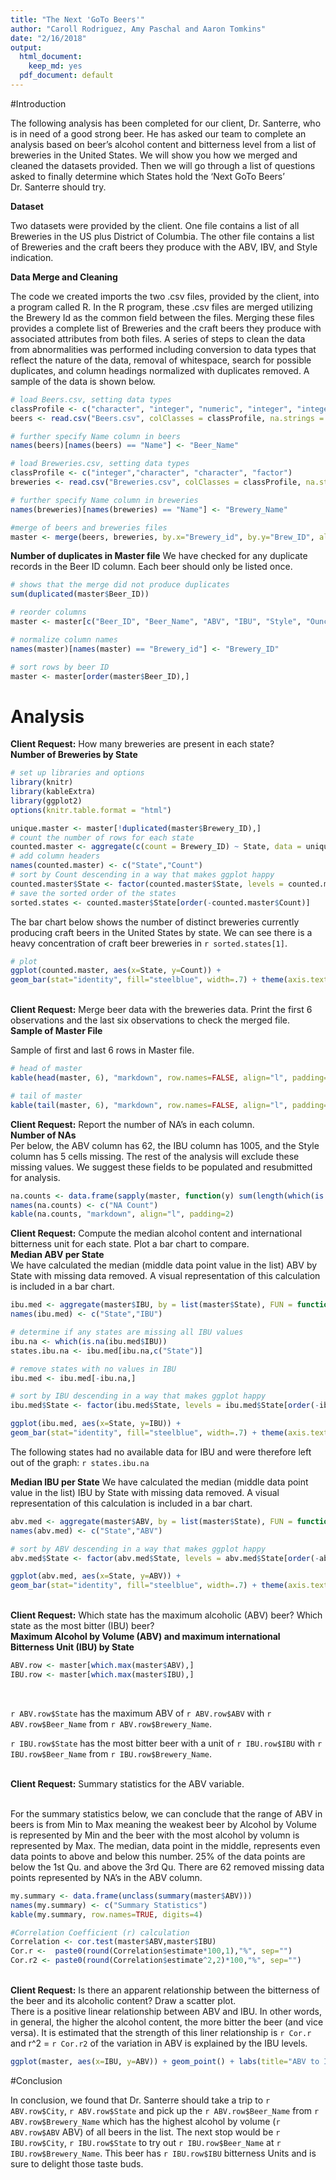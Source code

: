 ```yaml
---
title: "The Next 'GoTo Beers'"
author: "Caroll Rodriguez, Amy Paschal and Aaron Tomkins"
date: "2/16/2018"
output:
  html_document:
    keep_md: yes
  pdf_document: default
---
```

#Introduction
<p>The following analysis has been completed for our client, Dr. Santerre, who is in need of a good strong beer. He has asked our team to complete an analysis based on beer's alcohol content and bitterness level from a list of breweries in the United States. We will show you how we merged and cleaned the datasets provided. Then we will go through a list of questions asked to finally determine which States hold the 'Next GoTo Beers' Dr. Santerre should try.
</p>

<b>Dataset</b>
<p>Two datasets were provided by the client. One file contains a list of all Breweries in the US plus District of Columbia. 
The other file contains a list of Breweries and the craft beers they produce with the ABV, IBV, and Style indication.

<b>Data Merge and Cleaning</b>
<p>The code we created imports the two .csv files, provided by the client, into a program called R. In the R program, these .csv files are merged utilizing the Brewery Id as the common field between the files. 
Merging these files provides a complete list of Breweries and the craft beers they produce with associated attributes from both files. 
A series of steps to clean the data from abnormalities was performed including conversion to data types that reflect the nature of the data, removal of whitespace, search for possible duplicates, and column headings normalized with duplicates removed. A sample of the data is shown below.
</p>

```r
# load Beers.csv, setting data types
classProfile <- c("character", "integer", "numeric", "integer", "integer", "factor", "numeric")
beers <- read.csv("Beers.csv", colClasses = classProfile, na.strings = "", strip.white = TRUE)

# further specify Name column in beers
names(beers)[names(beers) == "Name"] <- "Beer_Name"

# load Breweries.csv, setting data types
classProfile <- c("integer","character", "character", "factor")
breweries <- read.csv("Breweries.csv", colClasses = classProfile, na.strings = "", strip.white = TRUE)

# further specify Name column in breweries
names(breweries)[names(breweries) == "Name"] <- "Brewery_Name"

#merge of beers and breweries files
master <- merge(beers, breweries, by.x="Brewery_id", by.y="Brew_ID", all=TRUE)
```

<b>Number of duplicates in Master file</b>
We have checked for any duplicate records in the Beer ID column. Each beer should only be listed once.
```r
# shows that the merge did not produce duplicates
sum(duplicated(master$Beer_ID)) 

# reorder columns
master <- master[c("Beer_ID", "Beer_Name", "ABV", "IBU", "Style", "Ounces", "Brewery_id", "Brewery_Name", "City", "State" )]

# normalize column names
names(master)[names(master) == "Brewery_id"] <- "Brewery_ID"

# sort rows by beer ID
master <- master[order(master$Beer_ID),]
```


# Analysis

<b>Client Request:</b> How many breweries are present in each state?
<br />
<b>Number of Breweries by State</b>


```r
# set up libraries and options
library(knitr)
library(kableExtra)
library(ggplot2)
options(knitr.table.format = "html") 

unique.master <- master[!duplicated(master$Brewery_ID),]
# count the number of rows for each state
counted.master <- aggregate(c(count = Brewery_ID) ~ State, data = unique.master, FUN = function(x){NROW(x)})
# add column headers
names(counted.master) <- c("State","Count")
# sort by Count descending in a way that makes ggplot happy
counted.master$State <- factor(counted.master$State, levels = counted.master$State[order(-counted.master$Count)])
# save the sorted order of the states
sorted.states <- counted.master$State[order(-counted.master$Count)]
```
<p>The bar chart below shows the number of distinct breweries currently producing craft beers in the United States by state. We can see there is a heavy concentration of craft beer breweries in `r sorted.states[1]`.</p>
```r
# plot
ggplot(counted.master, aes(x=State, y=Count)) +
geom_bar(stat="identity", fill="steelblue", width=.7) + theme(axis.text.x = element_text(angle = 90, hjust = 1)) + labs(title="Breweries by State", x ="State", y = "Number of Breweries")
```
</br>
<b>Client Request:</b> Merge beer data with the breweries data. Print the first 6 observations and the last six observations to check the merged file.</b>
<br/>
<b>Sample of Master File</b>

Sample of first and last 6 rows in Master file.
```r
# head of master
kable(head(master, 6), "markdown", row.names=FALSE, align="l", padding=2)

# tail of master
kable(tail(master, 6), "markdown", row.names=FALSE, align="l", padding=2)
```

<b>Client Request:</b> Report the number of NA's in each column.
<br/>
<b>Number of NAs</b>
<br/>
Per below, the ABV column has 62, the IBU column has 1005, and the Style column has 5 cells missing. The rest of the analysis will exclude these missing values. We suggest these fields to be populated and resubmitted for analysis.
```r
na.counts <- data.frame(sapply(master, function(y) sum(length(which(is.na(y))))))
names(na.counts) <- c("NA Count")
kable(na.counts, "markdown", align="l", padding=2)
```

<b>Client Request:</b> Compute the median alcohol content and international bitterness unit for each state. Plot a bar chart to compare.
<br/>
<b>Median ABV per State</b>
<br/>
We have calculated the median (middle data point value in the list) ABV by State with missing data removed. A visual representation of this calculation is included in a bar chart.
```r
ibu.med <- aggregate(master$IBU, by = list(master$State), FUN = function(x) median(x, na.rm = TRUE))
names(ibu.med) <- c("State","IBU")

# determine if any states are missing all IBU values
ibu.na <- which(is.na(ibu.med$IBU))
states.ibu.na <- ibu.med[ibu.na,c("State")]

# remove states with no values in IBU
ibu.med <- ibu.med[-ibu.na,]

# sort by IBU descending in a way that makes ggplot happy
ibu.med$State <- factor(ibu.med$State, levels = ibu.med$State[order(-ibu.med$IBU)])

ggplot(ibu.med, aes(x=State, y=IBU)) +
geom_bar(stat="identity", fill="steelblue", width=.7) + theme(axis.text.x = element_text(angle = 90, hjust = 1)) + labs(title="Median IBU by State", x ="State", y = "Median IBU")

```
<p>The following states had no available data for IBU and were therefore left out of the graph: `r states.ibu.na`</p>

<b>Median IBU per State</b>
We have calculated the median (middle data point value in the list) IBU by State with missing data removed. A visual representation of this calculation is included in a bar chart.
```r
abv.med <- aggregate(master$ABV, by = list(master$State), FUN = function(x) median(x, na.rm = TRUE))
names(abv.med) <- c("State","ABV")

# sort by ABV descending in a way that makes ggplot happy
abv.med$State <- factor(abv.med$State, levels = abv.med$State[order(-abv.med$ABV)])

ggplot(abv.med, aes(x=State, y=ABV)) +
geom_bar(stat="identity", fill="steelblue", width=.7) + theme(axis.text.x = element_text(angle = 90, hjust = 1)) + labs(title="Median ABV by State", x ="State", y = "Median ABV")
```
</br>
<b>Client Request:</b> Which state has the maximum alcoholic (ABV) beer? Which state as the most bitter (IBU) beer?
<br />
<b>Maximum Alcohol by Volume (ABV) and maximum international Bitterness Unit (IBU) by State</b>
```r
ABV.row <- master[which.max(master$ABV),]
IBU.row <- master[which.max(master$IBU),]
```
</br>
<p>`r ABV.row$State` has the maximum ABV of `r ABV.row$ABV` with `r ABV.row$Beer_Name` from `r ABV.row$Brewery_Name`. </p>
<p>`r IBU.row$State` has the most bitter beer with a unit of `r IBU.row$IBU` with `r IBU.row$Beer_Name` from `r IBU.row$Brewery_Name`. </P>
</br>
<b>Client Request:</b> Summary statistics for the ABV variable.
<br />
<br/>
<p>For the summary statistics below, we can conclude that the range of ABV in beers is from Min to Max meaning the weakest beer by Alcohol by Volume is represented by Min and the beer with the most alcohol by volumn is represented by Max. The median, data point in the middle, represents even data points to above and below this number. 25% of the data points are below the 1st Qu. and above the 3rd Qu. There are 62 removed missing data points represented by NA's in the ABV column.</p>
```r
my.summary <- data.frame(unclass(summary(master$ABV)))
names(my.summary) <- c("Summary Statistics")
kable(my.summary, row.names=TRUE, digits=4)

#Correlation Coefficient (r) calculation
Correlation <- cor.test(master$ABV,master$IBU)
Cor.r <-  paste0(round(Correlation$estimate*100,1),"%", sep="")
Cor.r2 <- paste0(round(Correlation$estimate^2,2)*100,"%", sep="")

```

<br/>
<b>Client Request:</b> Is there an apparent relationship between the bitterness of the beer and its alcoholic content? Draw a scatter plot.
<br /> 
There is a positive linear relationship between ABV and IBU. In other words, in general, the higher the alcohol content, the more bitter the beer (and vice versa). It is estimated that the strength of this liner relationship is `r Cor.r` and r^2 = `r Cor.r2` of the variation in ABV is explained by the IBU levels.
<br/>
```r
ggplot(master, aes(x=IBU, y=ABV)) + geom_point() + labs(title="ABV to IBU", x ="IBU", y = "ABV")
```


#Conclusion
<p>In conclusion, we found that Dr. Santerre should take a trip to `r ABV.row$City`, `r ABV.row$State` and pick up the `r ABV.row$Beer_Name` from `r ABV.row$Brewery_Name` which has the highest alcohol by volume (`r ABV.row$ABV` ABV) of all beers in the list. The next stop would be `r IBU.row$City`, `r IBU.row$State` to try out `r IBU.row$Beer_Name` at `r IBU.row$Brewery_Name`. This beer has `r IBU.row$IBU` bitterness Units and is sure to delight those taste buds. 
